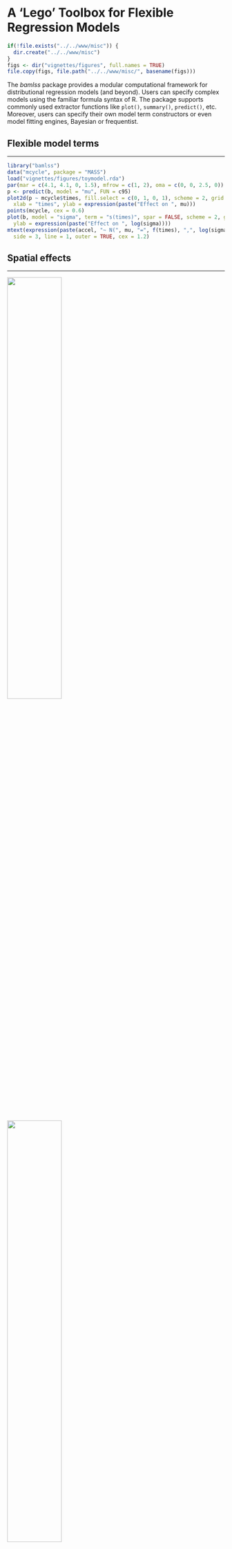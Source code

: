 # A 'Lego' Toolbox for Flexible Regression Models

```r
if(!file.exists("../../www/misc")) {
  dir.create("../../www/misc")
}
figs <- dir("vignettes/figures", full.names = TRUE)
file.copy(figs, file.path("../../www/misc/", basename(figs)))
```

The _bamlss_ package provides a modular computational framework for distributional regression
models (and beyond). Users can specify complex models using the familiar formula syntax of R. The
package supports commonly used extractor functions like `plot()`, `summary()`, `predict()`, etc.
Moreover, users can specify their own model term constructors or even model fitting engines, 
Bayesian or frequentist. 


## Flexible model terms

---

```r
library("bamlss")
data("mcycle", package = "MASS")
load("vignettes/figures/toymodel.rda")
par(mar = c(4.1, 4.1, 0, 1.5), mfrow = c(1, 2), oma = c(0, 0, 2.5, 0))
p <- predict(b, model = "mu", FUN = c95)
plot2d(p ~ mcycle$times, fill.select = c(0, 1, 0, 1), scheme = 2, grid = 100,
  xlab = "times", ylab = expression(paste("Effect on ", mu)))
points(mcycle, cex = 0.6)
plot(b, model = "sigma", term = "s(times)", spar = FALSE, scheme = 2, grid = 100,
  ylab = expression(paste("Effect on ", log(sigma))))
mtext(expression(paste(accel, "~ N(", mu, "=", f(times), ",", log(sigma), "=", f(times), ")")),
  side = 3, line = 1, outer = TRUE, cex = 1.2)
```

## Spatial effects

---

![](misc/firemodel-effects-spatial-tc.png){width=50%}
![](misc/firemodel-effects-spatial-td.png){width=50%}

![](misc/firemodel-effects-baseline.png){width=50%}
![](misc/firemodel-effects-daytime-curves.png){width=50%}

## Prediction

---

![](misc/rainmodel-effects-predict.png){width=100%}

## Model diagnostics

---

```r
par(mar = c(4.1, 4.1, 2.5, 1.1), mfrow = c(1, 2))
plot(b, which = 3, spar = FALSE, col = "lightgray")
plot(b, which = 4, spar = FALSE)
```

![](misc/traceplot-03.png){width=100%}

## Extensible model terms and model fitting engines

```r
## Posterior mode optimization.
bfit <- function(x, y, family, start = NULL, weights = NULL, offset = NULL,
  update = "iwls", criterion = c("AICc", "BIC", "AIC"), ..) { }

## MCMC Sampler.
GMCMC <- function(x, y, family, start = NULL, weights = NULL, offset = NULL,
  n.iter = 1200, burnin = 200, thin = 1, verbose = TRUE, step = 20, ...) { }

## Gradient boosting.
boost <- function(x, y, family, weights = NULL, offset = NULL,
  nu = 0.1, nu.adapt = TRUE, df = 4, maxit = 400, ...) { }

## Lasso.
lasso <- function(x, y, start = NULL, adaptive = TRUE,
  lower = 0.001, upper = 1000,  nlambda = 100, lambda = NULL, ...) { }
```


